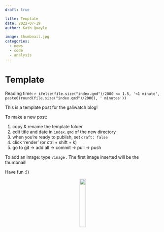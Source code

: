 ```yaml
---
draft: true

title: Template
date: 2022-07-19
author: Kath Quayle

image: thumbnail.jpg
categories:
  - news
  - code
  - analysis
---
```


# Template

Reading time: `r ifelse(file.size("index.qmd")/2000 <= 1.5, '<1 minute', paste0(round(file.size("index.qmd")/2000), ' minutes'))`

This is a template post for the galiwatch blog!

To make a new post:

1.  copy & rename the template folder
2.  edit title and date in `index.qmd` of the new directory
3.  when you're ready to publish, set `draft: false`
4.  click 'render' (or ctrl + shift + k)
5.  go to git -\> add all -\> commit -\> pull -\> push

To add an image: type `/image` . The first image inserted will be the thumbnail!

Have fun :))

<center>![](thumbnail.jpg){width="20%"}</center>
